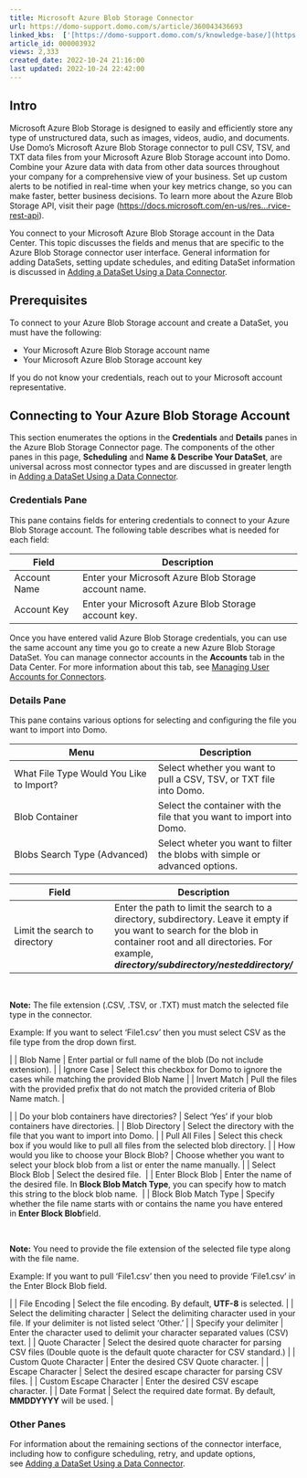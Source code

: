 ```yaml
---
title: Microsoft Azure Blob Storage Connector
url: https://domo-support.domo.com/s/article/360043436693
linked_kbs:  ['[https://domo-support.domo.com/s/knowledge-base/](https://domo-support.domo.com/s/knowledge-base/)', '[https://domo-support.domo.com/s/](https://domo-support.domo.com/s/)', '[https://domo-support.domo.com/s/topic/0TO5w000000ZammGAC](https://domo-support.domo.com/s/topic/0TO5w000000ZammGAC)', '[https://domo-support.domo.com/s/topic/0TO5w000000ZanLGAS](https://domo-support.domo.com/s/topic/0TO5w000000ZanLGAS)', '[https://domo-support.domo.com/s/topic/0TO5w000000ZaowGAC](https://domo-support.domo.com/s/topic/0TO5w000000ZaowGAC)', '[https://domo-support.domo.com/s/article/360042926274](https://domo-support.domo.com/s/article/360042926274)', '[https://domo-support.domo.com/s/article/360042926054](https://domo-support.domo.com/s/article/360042926054)', '[https://domo-support.domo.com/s/article/360043436693](https://domo-support.domo.com/s/article/360043436693)', '[https://domo-support.domo.com/s/topic/0TO5w000000ZaowGAC/file-connectors](https://domo-support.domo.com/s/topic/0TO5w000000ZaowGAC/file-connectors)', '[https://domo-support.domo.com/s/article/360043429933](https://domo-support.domo.com/s/article/360043429933)', '[https://domo-support.domo.com/s/article/360043429953](https://domo-support.domo.com/s/article/360043429953)', '[https://domo-support.domo.com/s/article/360042925494](https://domo-support.domo.com/s/article/360042925494)', '[https://domo-support.domo.com/s/article/4408174643607](https://domo-support.domo.com/s/article/4408174643607)', '[https://domo-support.domo.com/s/article/360043429913](https://domo-support.domo.com/s/article/360043429913)', '[https://domo-support.domo.com/s/login/](https://domo-support.domo.com/s/login/)']
article_id: 000003932
views: 2,333
created_date: 2022-10-24 21:16:00
last updated: 2022-10-24 22:42:00
---
```




Intro
-----


Microsoft Azure Blob Storage is designed to easily and efficiently store any type of unstructured data, such as images, videos, audio, and documents. Use Domo's Microsoft Azure Blob Storage connector to pull CSV, TSV, and TXT data files from your Microsoft Azure Blob Storage account into Domo. Combine your Azure data with data from other data sources throughout your company for a comprehensive view of your business. Set up custom alerts to be notified in real-time when your key metrics change, so you can make faster, better business decisions. To learn more about the Azure Blob Storage API, visit their page ([https://docs.microsoft.com/en-us/res...rvice-rest-api](https://docs.microsoft.com/en-us/rest/api/storageservices/blob-service-rest-api "https://docs.microsoft.com/en-us/rest/api/storageservices/blob-service-rest-api")).


You connect to your Microsoft Azure Blob Storage account in the Data Center. This topic discusses the fields and menus that are specific to the Azure Blob Storage connector user interface. General information for adding DataSets, setting update schedules, and editing DataSet information is discussed in [Adding a DataSet Using a Data Connector](/s/article/360042926274).


Prerequisites
-------------


To connect to your Azure Blob Storage account and create a DataSet, you must have the following:


* Your Microsoft Azure Blob Storage account name
* Your Microsoft Azure Blob Storage account key


If you do not know your credentials, reach out to your Microsoft account representative.


Connecting to Your Azure Blob Storage Account
---------------------------------------------


This section enumerates the options in the **Credentials** and **Details** panes in the Azure Blob Storage Connector page. The components of the other panes in this page, **Scheduling** and **Name & Describe Your DataSet**, are universal across most connector types and are discussed in greater length in [Adding a DataSet Using a Data Connector](/s/article/360042926274 "Adding a DataSet Using a Data Connector").


### Credentials Pane


This pane contains fields for entering credentials to connect to your Azure Blob Storage account. The following table describes what is needed for each field:  




| Field | Description |
| --- | --- |
| Account Name | Enter your Microsoft Azure Blob Storage account name. |
| Account Key | Enter your Microsoft Azure Blob Storage account key. |


Once you have entered valid Azure Blob Storage credentials, you can use the same account any time you go to create a new Azure Blob Storage DataSet. You can manage connector accounts in the **Accounts** tab in the Data Center. For more information about this tab, see [Managing User Accounts for Connectors](/s/article/360042926054 "Managing User Accounts for Connectors").


### Details Pane


This pane contains various options for selecting and configuring the file you want to import into Domo.




| Menu | Description |
| --- | --- |
| What File Type Would You Like to Import? | Select whether you want to pull a CSV, TSV, or TXT file into Domo. |
| Blob Container | Select the container with the file that you want to import into Domo. |
| Blobs Search Type (Advanced) | Select wheter you want to filter the blobs with simple or advanced options.
 

| Field | Description |
| --- | --- |
| Limit the search to directory | Enter the path to limit the search to a directory, subdirectory. Leave it empty if you want to search for the blob in container root and all directories. For example, ***directory/subdirectory/nesteddirectory/***


 

**Note:** The file extension (.CSV, .TSV, or .TXT) must match the selected file type in the connector.

 Example: If you want to select 'File1.csv' then you must select CSV as the file type from the drop down first.



 |
| Blob Name | Enter partial or full name of the blob (Do not include extension). |
| Ignore Case | Select this checkbox for Domo to ignore the cases while matching the provided Blob Name |
| Invert Match | Pull the files with the provided prefix that do not match the provided criteria of Blob Name match. |

 |
| Do your blob containers have directories? | Select 'Yes' if your blob containers have directories. |
| Blob Directory | Select the directory with the file that you want to import into Domo. |
| Pull All Files | Select this check box if you would like to pull all files from the selected blob directory. |
| How would you like to choose your Block Blob? | Choose whether you want to select your block blob from a list or enter the name manually. |
| Select Block Blob | Select the desired file.  |
| Enter Block Blob | Enter the name of the desired file. In **Block Blob Match Type**, you can specify how to match this string to the block blob name.  |
| Block Blob Match Type | Specify whether the file name starts with or contains the name you have entered in **Enter Block Blob**field.


 

**Note:** You need to provide the file extension of the selected file type along with the file name.

 Example: If you want to pull 'File1.csv' then you need to provide 'File1.csv' in the Enter Block Blob field.



 |
| File Encoding | Select the file encoding. By default, **UTF-8** is selected. |
| Select the delimiting character | Select the delimiting character used in your file. If your delimiter is not listed select 'Other.' |
| Specify your delimiter | Enter the character used to delimit your character separated values (CSV) text. |
| Quote Character | Select the desired quote character for parsing CSV files (Double quote is the default quote character for CSV standard.) |
| Custom Quote Character | Enter the desired CSV Quote character. |
| Escape Character | Select the desired escape character for parsing CSV files. |
| Custom Escape Character | Enter the desired CSV escape character. |
| Date Format | Select the required date format. By default, **MMDDYYYY** will be used. |


### Other Panes


For information about the remaining sections of the connector interface, including how to configure scheduling, retry, and update options, see [Adding a DataSet Using a Data Connector](/s/article/360042926274).

